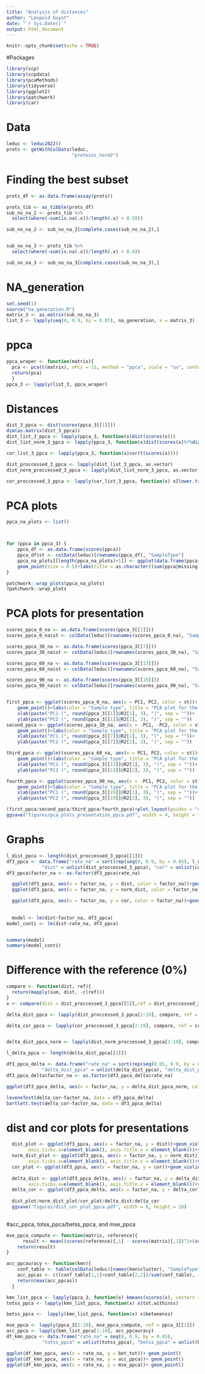 ```yaml
---
title: "Analysis of distances"
author: "Léopold Guyot"
date: "`r Sys.Date()`"
output: html_document
---
```


```r
knitr::opts_chunk$set(echo = TRUE)
```
#Packages

```r
library(scp)
library(scpdata)
library(pcaMethods)
library(tidyverse)
library(ggplot2)
library(patchwork)
library(car)
```

# Data

```r
leduc <- leduc2022()
prots <- getWithColData(leduc,
                        "proteins_norm2")

```

# Finding the best subset

```r

prots_df <- as.data.frame(assay(prots))

prots_tib <- as_tibble(prots_df)
sub_no_na_2 <- prots_tib %>% 
  select(where(~sum(is.na(.x))/length(.x) < 0.59))

sub_no_na_2 <- sub_no_na_2[complete.cases(sub_no_na_2),]


sub_no_na_3 <- prots_tib %>% 
  select(where(~sum(is.na(.x))/length(.x) < 0.6))

sub_no_na_3 <- sub_no_na_3[complete.cases(sub_no_na_3),]


```
# NA_generation
```r
set.seed(1)
source("na_generation.R")
matrix_3 <- as.matrix(sub_no_na_3)
list_3 <- lapply(seq(0, 0.9, by = 0.05), na_generation, x = matrix_3)
```

# ppca

```r
ppca_wraper <- function(matrix){
  pca <- pca(t(matrix), nPcs = 15, method = "ppca", scale = "uv", center = TRUE)
  return(pca)
  }
ppca_3 <- lapply(list_3, ppca_wraper)
```

# Distances

```r
dist_3_ppca <- dist(scores(ppca_3[[1]]))
dim(as.matrix(dist_3_ppca)) 
dist_list_3_ppca <- lapply(ppca_3, function(x)dist(scores(x)))
dist_list_norm_3_ppca <- lapply(ppca_3, function(x)dist(scores(x)%*%diag(1/x@sDev)))

cor_list_3_ppca <- lapply(ppca_3, function(x)cor(t(scores(x))))

dist_proccessed_3_ppca <- lapply(dist_list_3_ppca, as.vector)
dist_norm_proccessed_3_ppca <- lapply(dist_list_norm_3_ppca, as.vector)

cor_proccessed_3_ppca <- lapply(cor_list_3_ppca, function(x) x[lower.tri(x)])


```
# PCA plots

```r
ppca_na_plots <- list()



for (ppca in ppca_3) {
    ppca_df <- as.data.frame(scores(ppca))
    ppca_df$st <- colData(leduc)[rownames(ppca_df), "SampleType"]
    ppca_na_plots[[length(ppca_na_plots)+1]] <- ggplot(data.frame(ppca_df), aes(x = PC1, PC2, color = st))+
    geom_point(size = 0.5)+labs(title = as.character((sum(ppca@missing)/length(ppca@missing))))+theme(legend.position = "none", plot.title = element_text(size=9))
}

patchwork::wrap_plots(ppca_na_plots)
?patchwork::wrap_plots
```

# PCA plots for presentation

```r
scores_ppca_0_na <- as.data.frame(scores(ppca_3[[1]]))
scores_ppca_0_na$st <- colData(leduc)[rownames(scores_ppca_0_na), "SampleType"]

scores_ppca_30_na <- as.data.frame(scores(ppca_3[[7]]))
scores_ppca_30_na$st <- colData(leduc)[rownames(scores_ppca_30_na), "SampleType"]

scores_ppca_60_na <- as.data.frame(scores(ppca_3[[13]]))
scores_ppca_60_na$st <- colData(leduc)[rownames(scores_ppca_60_na), "SampleType"]

scores_ppca_90_na <- as.data.frame(scores(ppca_3[[19]]))
scores_ppca_90_na$st <- colData(leduc)[rownames(scores_ppca_90_na), "SampleType"]


first_ppca <- ggplot(scores_ppca_0_na, aes(x = PC1, PC2, color = st))+
    geom_point()+labs(color = "Sample type", title = "PCA plot for the 0% NA subset")+theme(plot.title = element_text(size=8))+
    xlab(paste("PC1 (", round(ppca_3[[1]]@R2[1], 3), ")", sep = ""))+
    ylab(paste("PC2 (", round(ppca_3[[1]]@R2[2], 3), ")", sep = ""))
second_ppca <- ggplot(scores_ppca_30_na, aes(x = -PC1, -PC2, color = st))+
    geom_point()+labs(color = "Sample type", title = "PCA plot for the 30% NA subset")+theme(plot.title = element_text(size=8))+
    xlab(paste("PC1 (", round(ppca_3[[7]]@R2[1], 3), ")", sep = ""))+
    ylab(paste("PC2 (", round(ppca_3[[7]]@R2[2], 3), ")", sep = ""))

third_ppca <- ggplot(scores_ppca_60_na, aes(x = PC1, PC2, color = st))+
    geom_point()+labs(color = "Sample type", title = "PCA plot for the 60% NA subset")+theme(plot.title = element_text(size=8))+
    xlab(paste("PC1 (", round(ppca_3[[13]]@R2[1], 3), ")", sep = ""))+
    ylab(paste("PC2 (", round(ppca_3[[13]]@R2[2], 3), ")", sep = ""))

fourth_ppca <- ggplot(scores_ppca_90_na, aes(x = -PC1, PC2, color = st))+
    geom_point()+labs(color = "Sample type", title = "PCA plot for the 90% NA subset")+theme(plot.title = element_text(size=8))+
    xlab(paste("PC1 (", round(ppca_3[[19]]@R2[1], 3), ")", sep = ""))+
    ylab(paste("PC2 (", round(ppca_3[[19]]@R2[2], 3), ")", sep = ""))

(first_ppca/second_ppca/third_ppca/fourth_ppca)+plot_layout(guides = "collect")
ggsave("figures/pca_plots_presentation_ppca.pdf", width = 4, height = 10)
```

# Graphs

```r
l_dist_ppca <- length(dist_proccessed_3_ppca[[1]])
df3_ppca <- data.frame("rate_na" = sort(rep(seq(0, 0.9, by = 0.05), l_dist_ppca)),
             "dist" = unlist(dist_proccessed_3_ppca), "cor" = unlist(cor_proccessed_3_ppca), "norm_dist" = unlist(dist_norm_proccessed_3_ppca))
df3_ppca$factor_na <- as.factor(df3_ppca$rate_na)  

  ggplot(df3_ppca, aes(x = factor_na, y = dist, color = factor_na))+geom_violin()
  ggplot(df3_ppca, aes(x = factor_na, y = norm_dist, color = factor_na))+geom_violin()

  ggplot(df3_ppca, aes(x = factor_na, y = cor, color = factor_na))+geom_boxplot()
  
  
  model <- lm(dist~factor_na, df3_ppca)
model_conti <- lm(dist~rate_na, df3_ppca)


summary(model)
summary(model_conti)
```

# Difference with the reference (0%)

```r
compare <- function(dist, ref){
  return(mapply(sum, dist, -c(ref)))
}
x <- compare(dist = dist_proccessed_3_ppca[[5]],ref = dist_proccessed_3_ppca[[1]] )

delta_dist_ppca <- lapply(dist_proccessed_3_ppca[2:19], compare, ref = dist_proccessed_3_ppca[[1]])

delta_cor_ppca <- lapply(cor_proccessed_3_ppca[2:19], compare, ref = cor_proccessed_3_ppca[[1]])


delta_dist_ppca_norm <- lapply(dist_norm_proccessed_3_ppca[2:19], compare, ref = dist_norm_proccessed_3_ppca[[1]])

l_delta_ppca <- length(delta_dist_ppca[[1]])

df3_ppca_delta <- data.frame("rate_na" = sort(rep(seq(0.05, 0.9, by = 0.05), l_delta_ppca)),
             "delta_dist_ppca" = unlist(delta_dist_ppca), "delta_dist_ppca_norm" = unlist(delta_dist_ppca_norm), "delta_cor" = unlist(delta_cor_ppca))
df3_ppca_delta$factor_na <- as.factor(df3_ppca_delta$rate_na)  

ggplot(df3_ppca_delta, aes(x = factor_na, y = delta_dist_ppca_norm, color = factor_na))+geom_violin()

leveneTest(delta_cor~factor_na, data = df3_ppca_delta)
bartlett.test(delta_cor~factor_na, data = df3_ppca_delta)
```
# dist and cor plots for presentations

```r
  dist_plot <- ggplot(df3_ppca, aes(x = factor_na, y = dist))+geom_violin()+theme(legend.position = "none",axis.text.x=element_blank(),
        axis.ticks.x=element_blank(), axis.title.x = element_blank())+ylab("Distance")
  norm_dist_plot <- ggplot(df3_ppca, aes(x = factor_na, y = norm_dist))+geom_violin()+theme(legend.position = "none",axis.text.x=element_blank(),
        axis.ticks.x=element_blank(), axis.title.x = element_blank())+ylab("Normalized distance")
  cor_plot <- ggplot(df3_ppca, aes(x = factor_na, y = cor))+geom_violin()+theme(legend.position = "none")+ylab("Correlation")+xlab("NA rates")
  
  delta_dist <- ggplot(df3_ppca_delta, aes(x = factor_na, y = delta_dist_ppca_norm))+geom_violin()+theme(legend.position = "none",axis.text.x=element_blank(),
        axis.ticks.x=element_blank(), axis.title.x = element_blank())+ylab("Delta normalized distance")
  delta_cor <- ggplot(df3_ppca_delta, aes(x = factor_na, y = delta_cor))+geom_violin()+theme(legend.position = "none")+ylab("Delta correlation")+xlab("NA rates")
  
  dist_plot/norm_dist_plot/cor_plot/delta_dist/delta_cor
  ggsave("figures/dist_cor_plot_ppca.pdf", width = 8, height = 10)
  
```
#acc_ppca, totss_ppca/betss_ppca, and mse_ppca

```r
mse_ppca_compute <- function(matrix, reference){
      result <- mean((scores(reference)[,1] - scores(matrix)[,1])^2+(scores(reference)[,2] - scores(matrix)[,2])^2)
    return(result)
}

acc_ppcauracy <- function(kmn){
    conf_table <- table(colData(leduc)[names(kmn$cluster), "SampleType"], kmn$cluster)
    acc_ppcas <- c((conf_table[1,1]+conf_table[2,2])/sum(conf_table), (conf_table[1,2]+conf_table[2,1])/sum(conf_table))
    return(max(acc_ppcas))
  }

kmn_list_ppca <- lapply(ppca_3, function(x) kmeans(scores(x), centers = 2,iter.max = 100))
totss_ppca <- lapply(kmn_list_ppca, function(x) x$tot.withinss)

betss_ppca <-  lapply(kmn_list_ppca, function(x) x$betweenss)

mse_ppca <- lapply(ppca_3[2:19], mse_ppca_compute, ref = ppca_3[[1]])
acc_ppca <- lapply(kmn_list_ppca[1:19], acc_ppcauracy)
df_kmn_ppca <- data.frame("rate_na" = seq(0, 0.9, by = 0.05),
             "totss_ppca" = unlist(totss_ppca), "betss_ppca" = unlist(betss_ppca), "bet_tot" = unlist(betss_ppca)/unlist(totss_ppca), "acc_ppca" = unlist(acc_ppca), "mse_ppca" = c(NA, unlist(mse_ppca)))

ggplot(df_kmn_ppca, aes(x = rate_na, y = bet_tot))+ geom_point()
ggplot(df_kmn_ppca, aes(x = rate_na, y = acc_ppca))+ geom_point()
ggplot(df_kmn_ppca, aes(x = rate_na, y = mse_ppca))+ geom_point()

```

